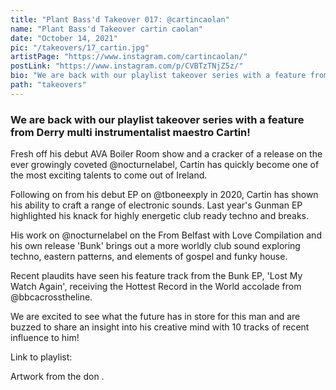 ---
title: "Plant Bass'd Takeover 017: @cartincaolan"
name: "Plant Bass'd Takeover cartin caolan"
date: "October 14, 2021"
pic: "/takeovers/17_cartin.jpg"
artistPage: "https://www.instagram.com/cartincaolan/"
postLink: "https://www.instagram.com/p/CVBTzTNjZ5z/"
bio: "We are back with our playlist takeover series with a feature from Derry multi instrumentalist maestro Cartin!"
path: "takeovers"
---

### We are back with our playlist takeover series with a feature from Derry multi instrumentalist maestro Cartin!

Fresh off his debut AVA Boiler Room show and a cracker of a release on the ever growingly coveted @nocturnelabel, Cartin has quickly become one of the most exciting talents to come out of Ireland.

Following on from his debut EP on @tboneexply in 2020, Cartin has shown his ability to craft a range of electronic sounds. Last year's Gunman EP highlighted his knack for highly energetic club ready techno and breaks.

His work on @nocturnelabel on the From Belfast with Love Compilation and his own release 'Bunk' brings out a more worldly club sound exploring techno, eastern patterns, and elements of gospel and funky house.

Recent plaudits have seen his feature track from the Bunk EP, 'Lost My Watch Again', receiving the Hottest Record in the World accolade from @bbcacrosstheline.

We are excited to see what the future has in store for this man and are buzzed to share an insight into his creative mind with 10 tracks of recent influence to him!

Link to playlist: <HoverLink url="open.spotify.com/playlist/5skAgzUfGmZLwrOPNLnGVf" name="Plant Bass'd Picks." external />

Artwork from the don <HoverLink url="www.instagram.com/eggboy_design" name="@eggboy_design" external />.

